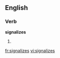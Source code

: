 
==English==

===Verb===
'''signalizes'''

# {{third-person singular of|[[signalize]]}}

[[fr:signalizes]]
[[vi:signalizes]]
